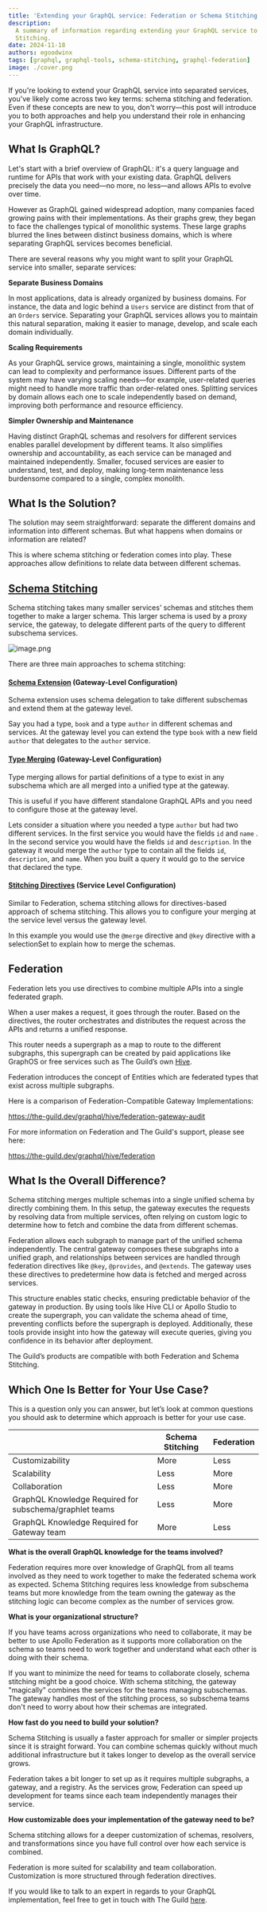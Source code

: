 ```yaml
---
title: 'Extending your GraphQL service: Federation or Schema Stitching'
description:
  A summary of information regarding extending your GraphQL service to use Federation or Schema
  Stitching.
date: 2024-11-18
authors: egoodwinx
tags: [graphql, graphql-tools, schema-stitching, graphql-federation]
image: ./cover.png
---
```


If you're looking to extend your GraphQL service into separated services, you've likely come across
two key terms: schema stitching and federation. Even if these concepts are new to you, don't
worry—this post will introduce you to both approaches and help you understand their role in
enhancing your GraphQL infrastructure.

## What Is GraphQL?

Let's start with a brief overview of GraphQL: it's a query language and runtime for APIs that work
with your existing data. GraphQL delivers precisely the data you need—no more, no less—and allows
APIs to evolve over time.

However as GraphQL gained widespread adoption, many companies faced growing pains with their
implementations. As their graphs grew, they began to face the challenges typical of monolithic
systems. These large graphs blurred the lines between distinct business domains, which is where
separating GraphQL services becomes beneficial.

There are several reasons why you might want to split your GraphQL service into smaller, separate
services:

**Separate Business Domains**

In most applications, data is already organized by business domains. For instance, the data and
logic behind a `Users` service are distinct from that of an `Orders` service. Separating your
GraphQL services allows you to maintain this natural separation, making it easier to manage,
develop, and scale each domain individually.

**Scaling Requirements**

As your GraphQL service grows, maintaining a single, monolithic system can lead to complexity and
performance issues. Different parts of the system may have varying scaling needs—for example,
user-related queries might need to handle more traffic than order-related ones. Splitting services
by domain allows each one to scale independently based on demand, improving both performance and
resource efficiency.

**Simpler Ownership and Maintenance**

Having distinct GraphQL schemas and resolvers for different services enables parallel development by
different teams. It also simplifies ownership and accountability, as each service can be managed and
maintained independently. Smaller, focused services are easier to understand, test, and deploy,
making long-term maintenance less burdensome compared to a single, complex monolith.

## What Is the Solution?

The solution may seem straightforward: separate the different domains and information into different
schemas. But what happens when domains or information are related?

This is where schema stitching or federation comes into play. These approaches allow definitions to
relate data between different schemas.

## [Schema Stitching](https://the-guild.dev/graphql/stitching/docs)

Schema stitching takes many smaller services’ schemas and stitches them together to make a larger
schema. This larger schema is used by a proxy service, the gateway, to delegate different parts of
the query to different subschema services.

![image.png](./distributed-graph.png)

There are three main approaches to schema stitching:

#### [Schema Extension](https://the-guild.dev/graphql/stitching/docs/approaches/schema-extensions) (Gateway-Level Configuration)

Schema extension uses schema delegation to take different subschemas and extend them at the gateway
level.

Say you had a type, `book` and a type `author` in different schemas and services. At the gateway
level you can extend the type `book` with a new field `author` that delegates to the `author`
service.

#### [Type Merging](https://the-guild.dev/graphql/stitching/docs/approaches/type-merging) (Gateway-Level Configuration)

Type merging allows for partial definitions of a type to exist in any subschema which are all merged
into a unified type at the gateway.

This is useful if you have different standalone GraphQL APIs and you need to configure those at the
gateway level.

Lets consider a situation where you needed a type `author` but had two different services. In the
first service you would have the fields `id` and `name` . In the second service you would have the
fields `id` and `description`. In the gateway it would merge the `author` type to contain all the
fields `id`, `description`, and `name`. When you built a query it would go to the service that
declared the type.

#### [Stitching Directives](https://the-guild.dev/graphql/stitching/docs/approaches/stitching-directives) (Service Level Configuration)

Similar to Federation, schema stitching allows for directives-based approach of schema stitching.
This allows you to configure your merging at the service level versus the gateway level.

In this example you would use the `@merge` directive and `@key` directive with a selectionSet to
explain how to merge the schemas.

## Federation

Federation lets you use directives to combine multiple APIs into a single federated graph.

When a user makes a request, it goes through the router. Based on the directives, the router
orchestrates and distributes the request across the APIs and returns a unified response.

This router needs a supergraph as a map to route to the different subgraphs, this supergraph can be
created by paid applications like GraphOS or free services such as The Guild’s own
[Hive](https://the-guild.dev/graphql/hive).

Federation introduces the concept of Entities which are federated types that exist across multiple
subgraphs.

Here is a comparison of Federation-Compatible Gateway Implementations:

https://the-guild.dev/graphql/hive/federation-gateway-audit

For more information on Federation and The Guild's support, please see here:

https://the-guild.dev/graphql/hive/federation

## What Is the Overall Difference?

Schema stitching merges multiple schemas into a single unified schema by directly combining them. In
this setup, the gateway executes the requests by resolving data from multiple services, often
relying on custom logic to determine how to fetch and combine the data from different schemas.

Federation allows each subgraph to manage part of the unified schema independently. The central
gateway composes these subgraphs into a unified graph, and relationships between services are
handled through federation directives like `@key`, `@provides`, and `@extends`. The gateway uses
these directives to predetermine how data is fetched and merged across services.

This structure enables static checks, ensuring predictable behavior of the gateway in production. By
using tools like Hive CLI or Apollo Studio to create the supergraph, you can validate the schema
ahead of time, preventing conflicts before the supergraph is deployed. Additionally, these tools
provide insight into how the gateway will execute queries, giving you confidence in its behavior
after deployment.

The Guild’s products are compatible with both Federation and Schema Stitching.

## Which One Is Better for Your Use Case?

This is a question only you can answer, but let’s look at common questions you should ask to
determine which approach is better for your use case.

|                                                         | Schema Stitching | Federation |
| ------------------------------------------------------- | ---------------- | ---------- |
| Customizability                                         | More             | Less       |
| Scalability                                             | Less             | More       |
| Collaboration                                           | Less             | More       |
| GraphQL Knowledge Required for subschema/graphlet teams | Less             | More       |
| GraphQL Knowledge Required for Gateway team             | More             | Less       |

**What is the overall GraphQL knowledge for the teams involved?**

Federation requires more over knowledge of GraphQL from all teams involved as they need to work
together to make the federated schema work as expected. Schema Stitching requires less knowledge
from subschema teams but more knowledge from the team owning the gateway as the stitching logic can
become complex as the number of services grow.

**What is your organizational structure?**

If you have teams across organizations who need to collaborate, it may be better to use Apollo
Federation as it supports more collaboration on the schema so teams need to work together and
understand what each other is doing with their schema.

If you want to minimize the need for teams to collaborate closely, schema stitching might be a good
choice. With schema stitching, the gateway "magically" combines the services for the teams managing
subschemas. The gateway handles most of the stitching process, so subschema teams don't need to
worry about how their schemas are integrated.

**How fast do you need to build your solution?**

Schema Stitching is usually a faster approach for smaller or simpler projects since it is straight
forward. You can combine schemas quickly without much additional infrastructure but it takes longer
to develop as the overall service grows.

Federation takes a bit longer to set up as it requires multiple subgraphs, a gateway, and a
registry. As the services grow, Federation can speed up development for teams since each team
independently manages their service.

**How customizable does your implementation of the gateway need to be?**

Schema stitching allows for a deeper customization of schemas, resolvers, and transformations since
you have full control over how each service is combined.

Federation is more suited for scalability and team collaboration. Customization is more structured
through federation directives.

If you would like to talk to an expert in regards to your GraphQL implementation, feel free to get
in touch with The Guild [here](https://the-guild.dev/#get-in-touch).
